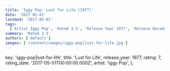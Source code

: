 ```yaml
---
title: 'Iggy Pop: Lust for Life (1977)'
date: '2017-05-01'
lastmod: '2017-05-01'
tags:
  ['Artist Iggy Pop', 'Rated 3.5', 'Release Year 1977', 'Release Decade 1970']
summary: 'Rated 3.5'
authors: ['default']
images: ['/content/images/iggy-pop|lust-for-life.jpg']
---
```


  key: 'iggy-pop|lust-for-life',
  title: 'Lust for Life',
  release_year: 1977,
  rating: 7,
  rating_date: '2017-05-01T00:00:00.000Z',
  artist: 'Iggy Pop',
};

<MusicRating data={data} />

